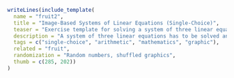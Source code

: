 ```r
writeLines(include_template(
  name = "fruit2",
  title = "Image-Based Systems of Linear Equations (Single-Choice)",
  teaser = "Exercise template for solving a system of three linear equations (single-choice) with a problem description based on shuffled images.",
  description = "A system of three linear equations has to be solved and the solution has to be entered into a fourth equation. However, the system is not defined through a verbal description or mathermatical notation but through images (clip art of tropical fruits). The problem can be interpreted as prices of three fruits (banana, orange, pineapple) and corresponding fruit baskets with different combinations of fruits. Images are stored in Base64 encoding within the exercise files and embedded dynamically into the output. A set of five answer alternatives is generated based on two potential mistakes and two random solutions from a suitable range. PDFs are best generated from the Rnw version, HTML is best generated with pandoc from either the Rmd version (where pandoc is used by default) or the Rnw version (where ttm is used by default, but pandoc can be easily used as well.)",
  tags = c("single-choice", "arithmetic", "mathematics", "graphic"),
  related = "fruit",
  randomization = "Random numbers, shuffled graphics",
  thumb = c(285, 202))
)
```
